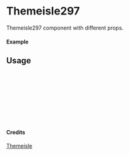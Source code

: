
<Meta of={Themeisle297} title="Themeisle/Themeisle297" />

# Themeisle297

Themeisle297 component with different props.

#### Example

<Canvas of={Themeisle297.Primary} />

## Usage

```ts
import { Themeisle297 } from "yadl-ui";

const Example = () => {
  return (
      <Themeisle297 />
  );
};

export default Example;
```

#### Credits
[Themeisle](https://themeisle.com/illustrations/)
